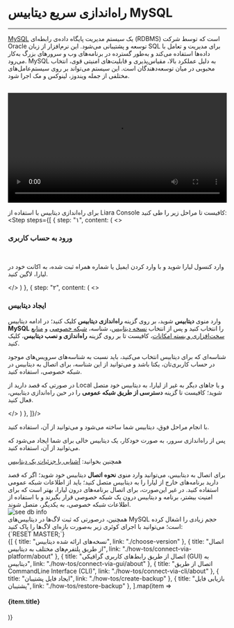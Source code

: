
<Layout>

# راه‌اندازی سریع دیتابیس MySQL
<hr className="mb-2" />

<a href="https://www.mysql.com/" className="blue-link">MySQL</a> یک سیستم مدیریت پایگاه داده‌ی رابطه‌ای (RDBMS) است که توسط شرکت Oracle توسعه و پشتیبانی می‌شود. این نرم‌افزار از زبان SQL برای مدیریت و تعامل با داده‌ها استفاده می‌کند و به‌طور گسترده در برنامه‌های وب و سرورهای بزرگ به‌کار می‌رود. MySQL به دلیل عملکرد بالا، مقیاس‌پذیری و قابلیت‌های امنیتی قوی، انتخاب محبوبی در میان توسعه‌دهندگان است. این سیستم می‌تواند بر روی سیستم‌عامل‌های مختلفی از جمله ویندوز، لینوکس و مک اجرا شود.

<br />
<video
src="https://files.liara.ir/liara/mysql/create-mysql.mp4"
controls="controls"
className="block w-full"
width="100%"
></video>
<br />

  برای راه‌اندازی دیتابیس با استفاده از <Link className="blue-link" href="/references/user-panel/about">Liara Console</Link> کافیست تا مراحل زیر را طی کنید:
  <Step  steps={[
{
  step: "۱",
  content: (
  <>
    <h3>ورود به حساب کاربری</h3>   
    <p>وارد <Link className="blue-link" href="https://console.liara.ir">کنسول لیارا</Link> شوید و با وارد کردن ایمیل یا شماره همراه ثبت شده، به اکانت خود در لیارا، لاگین کنید.</p>
  </>
  )
  },
  {
  step: "۲",
  content: (
  <>
    <h3>ایجاد دیتابیس</h3>
    <p>
      وارد منوی <b>دیتابیس</b> شوید، بر روی گزینه <b>راه‌اندازی دیتابیس</b> کلیک کنید؛ در ادامه دیتابیس <b>MySQL</b> را انتخاب کنید و پس از انتخاب <a href="./choose-version" className="blue-link">نسخه دیتابیس</a>، شناسه، <a href="/paas/details/private-network#set-private-network-for-app-and-db" className="blue-link">شبکه خصوصی</a> و <a href="/dbaas/details/plans/about" className="blue-link">منابع سخت‌افزاری و بسته امکانات</a>، کافیست تا بر روی گزینه <b>راه‌اندازی و نصب دیتابیس</b>، کلیک کنید. 
    </p>
    <div className="h-3" />
    <Alert variant="info">
    <p>
      شناسه‌ای که برای دیتابیس انتخاب می‌کنید، باید نسبت به شناسه‌های سرویس‌های موجود در حساب کاربری‌تان، یکتا باشد و می‌توانید از این شناسه، برای اتصال به دیتابیس در شبکه خصوصی، استفاده کنید.
    </p>
    </Alert>
    <Alert variant="info">
    <p>
      در صورتی که قصد دارید از Local و یا جاهای دیگر به غیر از لیارا، به دیتابیس خود متصل شوید؛ کافیست تا گزینه <b>دسترسی از طریق شبکه عمومی</b> را در حین راه‌اندازی دیتابیس، فعال کنید.
    </p>
    </Alert>
    <div className="h-1" />
  </>
  )
  },
]}/>
<div className="h-4" />
با انجام مراحل فوق، دیتابیس شما ساخته می‌شود و می‌توانید از آن، استفاده کنید.

<div className="h-1" />
<Alert variant="success">
    <p>
      پس از راه‌اندازی سرور، به صورت خودکار، یک دیتابیس خالی برای شما ایجاد می‌شود که می‌توانید از آن، استفاده کنید.
    </p>
</Alert>
<Alert variant="success">
    <p>
      همچنین بخوانید: <a href="/dbaas/details/about" className="blue-link">آشنایی با جزئیات یک دیتابیس</a>
    </p>
</Alert>
<div className="h-1" />
برای اتصال به دیتابیس، می‌توانید وارد منوی <b>نحوه اتصال</b> دیتابیس خود شوید؛ اگر که قصد دارید برنامه‌های خارج از لیارا را به دیتابیس متصل کنید؛ باید از اطلاعات شبکه عمومی استفاده کنید. در غیر این‌صورت، برای اتصال برنامه‌های درون لیارا، بهتر است که برای امنیت بیشتر، برنامه و دیتابیس درون یک شبکه خصوصی قرار بگیرند و با استفاده از اطلاعات شبکه خصوصی، به یکدیگر، متصل شوند.

<div className="h-2" />
<img src="https://files.liara.ir/liara/docs/console-db-info.png" alt="see db info"/>

<div className="h-2" />
همچنین، درصورتی که ثبت لاگ‌ها در دیتابیس‌های MySQL حجم زیادی را اشغال کرده است؛ می‌توانید با اجرای کوئری زیر به‌صورت بازه‌ای لاگ‌ها را پاک کنید:
<div className="h-2" />
<div dir='ltr'>
    <Highlight className="bash">
        {`RESET MASTER;`}
    </Highlight>
</div>



<Section id="see-also" title="همچنین بخوانید:" />

<div className='h-2' />
<div className="grid md:grid-cols-2 gap-4">
            {[
      {
        title: "نسخه‌های ارائه شده دیتابیس",
        link: "./choose-version"
      },
      {
        title: "اتصال از طریق پلتفرم‌های مختلف به دیتابیس",
        link: "./how-tos/connect-via-platform/about"
      },
      {
        title: "اتصال از طریق رابط‌های کاربری گرافیکی (GUI) به دیتابیس",
        link: "./how-tos/connect-via-gui/about"
      },
      {
        title: "اتصال از طریق CommandLine Interface (CLI)",
        link: "./how-tos/connect-via-cli/about"
      },
      {
        title: "ایجاد فایل پشتیبان",
        link: "./how-tos/create-backup"
      },
      {
        title: "بازیابی فایل پشتیبان",
        link: "./how-tos/restore-backup"
      },
  ].map(item =>
    <Link href={item.link}>
    <Card className="flex cursor-pointer w-full items-center justify-between">
        <div className="flex items-center gap-3">
        <h4>
            {item.title}
        </h4>
        </div>
        <GoArrowLeft className="ml-1" />
    </Card>
    </Link>
            )}
</div>

</Layout>